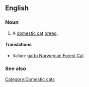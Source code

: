==English==

===Noun===
{{en-noun|sg=[[Norwegian Forest Cat]]}}

# A [[domestic cat]] [[breed]].

====Translations====
{{top}}
*Italian: [[gatto Norwegian Forest Cat]]
{{mid}}

{{bottom}}

===See also===
{{wikipedia|Norwegian Forest Cat}}
{{commonscat|Norwegian Forest Cats}}

[[Category:Domestic cats]]